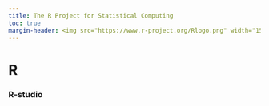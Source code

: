```yaml
---
title: The R Project for Statistical Computing
toc: true
margin-header: <img src="https://www.r-project.org/Rlogo.png" width="150">
---
```


# R 


### R-studio